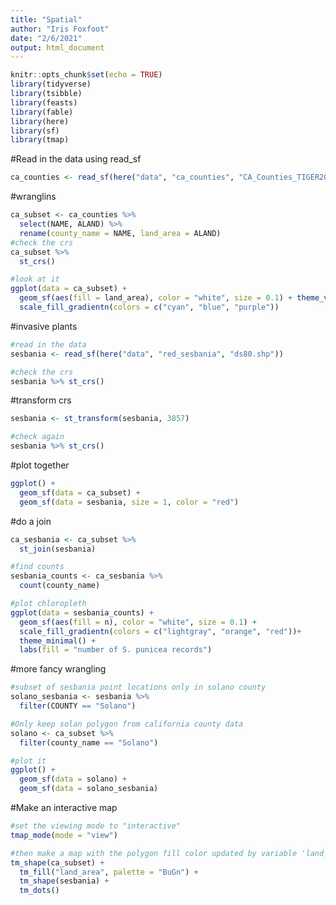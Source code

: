 ```yaml
---
title: "Spatial"
author: "Iris Foxfoot"
date: "2/6/2021"
output: html_document
---
```


```r
knitr::opts_chunk$set(echo = TRUE)
library(tidyverse)
library(tsibble)
library(feasts)
library(fable)
library(here)
library(sf)
library(tmap)
```
#Read in the data using read_sf
```r
ca_counties <- read_sf(here("data", "ca_counties", "CA_Counties_TIGER2016.shp"))
```
#wranglins
```r
ca_subset <- ca_counties %>% 
  select(NAME, ALAND) %>% 
  rename(county_name = NAME, land_area = ALAND)
#check the crs
ca_subset %>% 
  st_crs()

#look at it
ggplot(data = ca_subset) + 
  geom_sf(aes(fill = land_area), color = "white", size = 0.1) + theme_void() +
  scale_fill_gradientn(colors = c("cyan", "blue", "purple"))
```
#invasive plants
```r
#read in the data
sesbania <- read_sf(here("data", "red_sesbania", "ds80.shp")) 

#check the crs
sesbania %>% st_crs()
```

#transform crs
```r
sesbania <- st_transform(sesbania, 3857)

#check again
sesbania %>% st_crs()
```

#plot together
```r
ggplot() + 
  geom_sf(data = ca_subset) +
  geom_sf(data = sesbania, size = 1, color = "red")
```
#do a join
```r
ca_sesbania <- ca_subset %>% 
  st_join(sesbania)

#find counts
sesbania_counts <- ca_sesbania %>% 
  count(county_name)

#plot chloropleth
ggplot(data = sesbania_counts) +
  geom_sf(aes(fill = n), color = "white", size = 0.1) +
  scale_fill_gradientn(colors = c("lightgray", "orange", "red"))+
  theme_minimal() +
  labs(fill = "number of S. punicea records")
```
#more fancy wrangling
```r
#subset of sesbania point locations only in solano county
solano_sesbania <- sesbania %>% 
  filter(COUNTY == "Solano")

#Only keep solan polygon from california county data
solano <- ca_subset %>% 
  filter(county_name == "Solano")

#plot it
ggplot() +
  geom_sf(data = solano) +
  geom_sf(data = solano_sesbania)
```

#Make an interactive map
```r
#set the viewing mode to "interactive"
tmap_mode(mode = "view")

#then make a map with the polygon fill color updated by variable 'land_area', updating the color palette to "BuGn", then add another shape layer for the sesbania recodes added as dots
tm_shape(ca_subset) +
  tm_fill("land_area", palette = "BuGn") +
  tm_shape(sesbania) +
  tm_dots()
```

